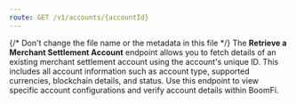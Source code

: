 ```yaml
---
route: GET /v1/accounts/{accountId}
---
```


{/* Don't change the file name or the metadata in this file */}
The **Retrieve a Merchant Settlement Account** endpoint allows you to fetch details of an existing merchant settlement account using the account's unique ID. This includes all account information such as account type, supported currencies, blockchain details, and status. Use this endpoint to view specific account configurations and verify account details within BoomFi.

